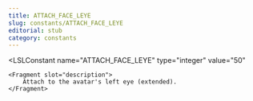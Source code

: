```yaml
---
title: ATTACH_FACE_LEYE
slug: constants/ATTACH_FACE_LEYE
editorial: stub
category: constants
---
```


<LSLConstant
	name="ATTACH_FACE_LEYE"
	type="integer"
	value="50"
>
	<Fragment slot="description">
		Attach to the avatar's left eye (extended).
	</Fragment>
</LSLConstant>
